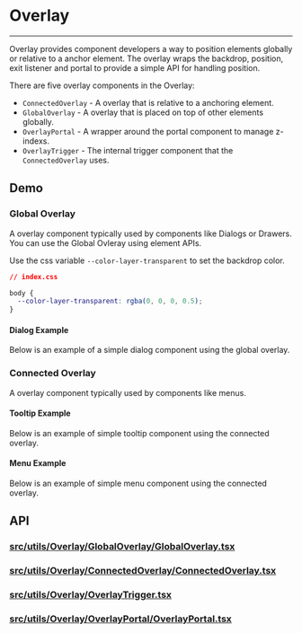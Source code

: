 
<Meta of={GlobalOverlayStories} />
<Meta of={ConnectedOverlayStories} />
<Meta of={OverlayTriggerStories} />
<Meta of={OverlayPortalStories} />

# Overlay

---

Overlay provides component developers a way to position elements globally
or relative to a anchor element. The overlay wraps the backdrop, position, exit
listener and portal to provide a simple API for handling position.

There are five overlay components in the Overlay:

- `ConnectedOverlay` - A overlay that is relative to a anchoring element.
- `GlobalOverlay` - A overlay that is placed on top of other elements globally.
- `OverlayPortal` - A wrapper around the portal component to manage z-indexs.
- `OverlayTrigger` - The internal trigger component that the `ConnectedOverlay` uses.

## Demo

### Global Overlay
A overlay component typically used by components like Dialogs or Drawers.
You can use the Global Ovleray using element APIs.

    
Use the css variable `--color-layer-transparent` to set the backdrop color.

```css
// index.css

body {
  --color-layer-transparent: rgba(0, 0, 0, 0.5);
}
```

<Canvas of={GlobalOverlayStories.ClickToOpen} sourceState="shown" />

#### Dialog Example
Below is an example of a simple dialog component using the global overlay.

<Canvas of={GlobalOverlayStories.DialogExample} sourceState="shown" />

### Connected Overlay
A overlay component typically used by components like menus.

<Canvas of={ConnectedOverlayStories.Simple} sourceState="shown" />

#### Tooltip Example
Below is an example of simple tooltip component using the connected overlay.

<Canvas of={ConnectedOverlayStories.TooltipExample} sourceState="shown" />

#### Menu Example
Below is an example of simple menu component using the connected overlay.

<Canvas of={ConnectedOverlayStories.MenuExample} sourceState="shown" />

## API
### [src/utils/Overlay/GlobalOverlay/GlobalOverlay.tsx](https://github.com/reaviz/reablocks/blob/master/src/utils/Overlay/GlobalOverlay/GlobalOverlay.tsx)
<PropsTable name='GlobalOverlay' />

### [src/utils/Overlay/ConnectedOverlay/ConnectedOverlay.tsx](https://github.com/reaviz/reablocks/blob/master/src/utils/Overlay/ConnectedOverlay/ConnectedOverlay.tsx)
<PropsTable name='ConnectedOverlay' />

### [src/utils/Overlay/OverlayTrigger.tsx](https://github.com/reaviz/reablocks/blob/master/src/utils/Overlay/OverlayTrigger.tsx)
<PropsTable name='OverlayTrigger' />

### [src/utils/Overlay/OverlayPortal/OverlayPortal.tsx](https://github.com/reaviz/reablocks/blob/master/src/utils/Overlay/OverlayPortal/OverlayPortal.tsx)
<PropsTable name='OverlayPortal' />
